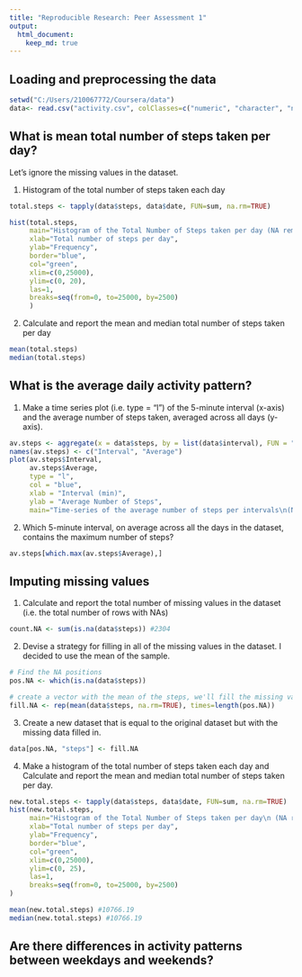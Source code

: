 ```yaml
---
title: "Reproducible Research: Peer Assessment 1"
output: 
  html_document:
    keep_md: true
---
```


## Loading and preprocessing the data
```r
setwd("C:/Users/210067772/Coursera/data")
data<- read.csv("activity.csv", colClasses=c("numeric", "character", "numeric"))
```

## What is mean total number of steps taken per day?

Let's ignore the missing values in the dataset.

1. Histogram of the total number of steps taken each day

```r
total.steps <- tapply(data$steps, data$date, FUN=sum, na.rm=TRUE)

hist(total.steps, 
     main="Histogram of the Total Number of Steps taken per day (NA removed)", 
     xlab="Total number of steps per day", 
     ylab="Frequency",
     border="blue", 
     col="green",
     xlim=c(0,25000),
     ylim=c(0, 20),
     las=1, 
     breaks=seq(from=0, to=25000, by=2500)
     )
```

2. Calculate and report the mean and median total number of steps taken per day


```r
mean(total.steps)
median(total.steps)
```

## What is the average daily activity pattern?

1. Make a time series plot (i.e. type = "l") of the 5-minute interval (x-axis) and the average number of steps taken, averaged across all days (y-axis).

```r
av.steps <- aggregate(x = data$steps, by = list(data$interval), FUN = "mean", na.rm=TRUE)
names(av.steps) <- c("Interval", "Average")
plot(av.steps$Interval,
     av.steps$Average, 
     type = "l", 
     col = "blue",
     xlab = "Interval (min)", 
     ylab = "Average Number of Steps",
     main="Time-series of the average number of steps per intervals\n(NA removed)")
```

2. Which 5-minute interval, on average across all the days in the dataset, contains the maximum number of steps?

```r
av.steps[which.max(av.steps$Average),] 
```
## Imputing missing values

1. Calculate and report the total number of missing values in the dataset (i.e. the total number of rows with NAs)

```r
count.NA <- sum(is.na(data$steps)) #2304
```
2. Devise a strategy for filling in all of the missing values in the dataset. I decided to use the mean of the sample.


```r
# Find the NA positions
pos.NA <- which(is.na(data$steps))

# create a vector with the mean of the steps, we'll fill the missing values with this vector
fill.NA <- rep(mean(data$steps, na.rm=TRUE), times=length(pos.NA))
```

3. Create a new dataset that is equal to the original dataset but with the missing data filled in.

```r
data[pos.NA, "steps"] <- fill.NA
```

4. Make a histogram of the total number of steps taken each day and Calculate and report the mean and median total number of steps taken per day.

```r
new.total.steps <- tapply(data$steps, data$date, FUN=sum, na.rm=TRUE)
hist(new.total.steps, 
     main="Histogram of the Total Number of Steps taken per day\n (NA replaced by the mean of the sample)", 
     xlab="Total number of steps per day", 
     ylab="Frequency",
     border="blue", 
     col="green",
     xlim=c(0,25000),
     ylim=c(0, 25),
     las=1, 
     breaks=seq(from=0, to=25000, by=2500)
)

mean(new.total.steps) #10766.19
median(new.total.steps) #10766.19
```





## Are there differences in activity patterns between weekdays and weekends?




